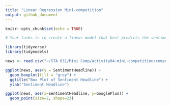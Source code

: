 ```yaml
---
title: "Linear Regression Mini-competition"
output: github_document
---
```


```r
knitr::opts_chunk$set(echo = TRUE)
```

```r
# Your tasks is to create a linear model that best predicts the sentiment of the sentiment score for a news items’ headline.
```

```r
library(tidyverse)
library(tidymodels)
```

```r
news <- read.csv("~/STA 631/Mini Comp/activity04-mini-competition/competition-files/data/news.csv")
```

```r
ggplot(news, aes(y = SentimentHeadline)) +
  geom_boxplot(fill = "grey") +
  ggtitle("Box Plot of Sentiment Headline") +
  ylab("Sentiment Headline")

ggplot(news, aes(x=SentimentHeadline, y=GooglePlus)) +
  geom_point(size=2, shape=23)


```

